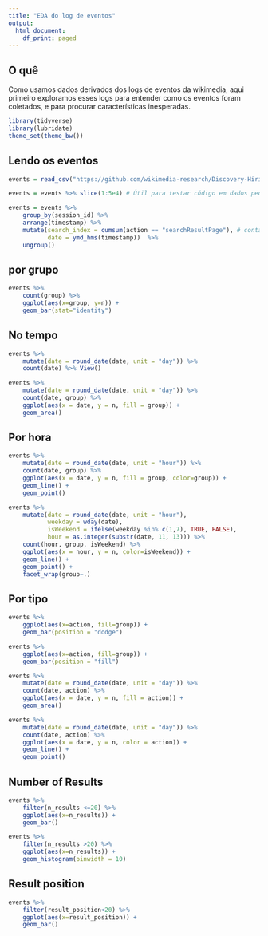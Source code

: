 ```yaml
---
title: "EDA do log de eventos"
output:
  html_document:
    df_print: paged
---
```


## O quê

Como usamos dados derivados dos logs de eventos da wikimedia, aqui primeiro exploramos esses logs para entender como os eventos foram coletados, e para procurar características inesperadas. 

```r
library(tidyverse)
library(lubridate)
theme_set(theme_bw())
```

## Lendo os eventos

```r
events = read_csv("https://github.com/wikimedia-research/Discovery-Hiring-Analyst-2016/raw/master/events_log.csv.gz")

events = events %>% slice(1:5e4) # Útil para testar código em dados pequenos. Comente na hora de processá-los para valer.

events = events %>% 
    group_by(session_id) %>% 
    arrange(timestamp) %>% 
    mutate(search_index = cumsum(action == "searchResultPage"), # contador de buscas na sessão.
           date = ymd_hms(timestamp))  %>% 
    ungroup()
```

## por grupo

```r
events %>%
    count(group) %>%
    ggplot(aes(x=group, y=n)) +
    geom_bar(stat="identity")
```


## No tempo
```r
events %>% 
    mutate(date = round_date(date, unit = "day")) %>% 
    count(date) %>% View()
```


```r
events %>% 
    mutate(date = round_date(date, unit = "day")) %>% 
    count(date, group) %>% 
    ggplot(aes(x = date, y = n, fill = group)) + 
    geom_area()
```


## Por hora

```r
events %>% 
    mutate(date = round_date(date, unit = "hour")) %>%
    count(date, group) %>%
    ggplot(aes(x = date, y = n, fill = group, color=group)) + 
    geom_line() +
    geom_point()
```

```r
events %>% 
    mutate(date = round_date(date, unit = "hour"),
           weekday = wday(date),
           isWeekend = ifelse(weekday %in% c(1,7), TRUE, FALSE),
           hour = as.integer(substr(date, 11, 13))) %>%
    count(hour, group, isWeekend) %>%
    ggplot(aes(x = hour, y = n, color=isWeekend)) + 
    geom_line() +
    geom_point() +
    facet_wrap(group~.)
```


## Por tipo
```r
events %>%
    ggplot(aes(x=action, fill=group)) +
    geom_bar(position = "dodge")
```

```r
events %>%
    ggplot(aes(x=action, fill=group)) +
    geom_bar(position = "fill")
```

```r
events %>% 
    mutate(date = round_date(date, unit = "day")) %>% 
    count(date, action) %>% 
    ggplot(aes(x = date, y = n, fill = action)) + 
    geom_area()
```

```r
events %>% 
    mutate(date = round_date(date, unit = "day")) %>% 
    count(date, action) %>% 
    ggplot(aes(x = date, y = n, color = action)) + 
    geom_line() +
    geom_point()
```


## Number of Results

```r
events %>%
    filter(n_results <=20) %>%
    ggplot(aes(x=n_results)) +
    geom_bar()
```

```r
events %>%
    filter(n_results >20) %>%
    ggplot(aes(x=n_results)) +
    geom_histogram(binwidth = 10)
```
## Result position

```r
events %>%
    filter(result_position<20) %>%
    ggplot(aes(x=result_position)) +
    geom_bar()
```

